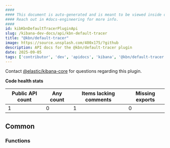 ```yaml
---
####
#### This document is auto-generated and is meant to be viewed inside our experimental, new docs system.
#### Reach out in #docs-engineering for more info.
####
id: kibKbnDefaultTracerPluginApi
slug: /kibana-dev-docs/api/kbn-default-tracer
title: "@kbn/default-tracer"
image: https://source.unsplash.com/400x175/?github
description: API docs for the @kbn/default-tracer plugin
date: 2025-09-05
tags: ['contributor', 'dev', 'apidocs', 'kibana', '@kbn/default-tracer']
---
```




Contact [@elastic/kibana-core](https://github.com/orgs/elastic/teams/kibana-core) for questions regarding this plugin.

**Code health stats**

| Public API count  | Any count | Items lacking comments | Missing exports |
|-------------------|-----------|------------------------|-----------------|
| 1 | 0 | 1 | 0 |

## Common

### Functions
<DocDefinitionList data={kbnDefaultTracerObj.common.functions}/>

